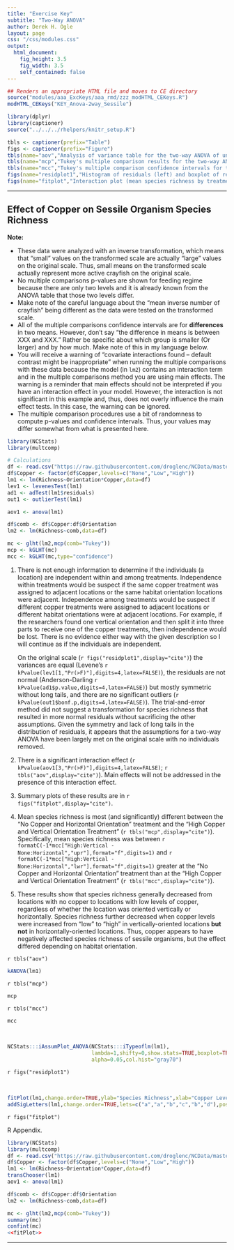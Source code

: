 ```yaml
---
title: "Exercise Key"
subtitle: "Two-Way ANOVA"
author: Derek H. Ogle
layout: page
css: "/css/modules.css"
output:
  html_document:
    fig_height: 3.5
    fig_width: 3.5
    self_contained: false
---
```


```r
## Renders an appropriate HTML file and moves to CE directory
source("modules/aaa_ExcKeys/aaa_rmd/zzz_modHTML_CEKeys.R")
modHTML_CEKeys("KEY_Anova-2way_Sessile")
```

```r
library(dplyr)
library(captioner)
source("../../../rhelpers/knitr_setup.R")

tbls <- captioner(prefix="Table")
figs <- captioner(prefix="Figure")
tbls(name="aov","Analysis of variance table for the two-way ANOVA of untransformed species richness of sessile organisms by copper treatment level and habiat orientation.")
tbls(name="mcp","Tukey's multiple comparison results for the two-way ANOVA of untransformed species richness of sessile organisms by copper treatment level and habiat orientation.")
tbls(name="mcc","Tukey's multiple comparison confidence intervals for the two-way ANOVA of untransformed species richness of sessile organisms by copper treatment level and habiat orientation.")
figs(name="residplot1","Histogram of residuals (left) and boxplot of residuals by treatment group (right) for the two-way ANOVA of untransformed species richness of sessile organisms by copper treatment level and habiat orientation.")
figs(name="fitplot","Interaction plot (mean species richness by treatment group) for the two-way ANOVA of untransformed species richness of sessile organisms by copper treatment level and habiat orientation. Treatment means with different letters are significantly different.")
```

----

## Effect of Copper on Sessile Organism Species Richness

<div class="alert alert-warning">
<strong>Note:</strong> 
<ul>
  <li>These data were analyzed with an inverse transformation, which means that "small" values on the transformed scale are actually "large" values on the original scale. Thus, small means on the transformed scale actually represent more active crayfish on the original scale.</li>
  <li>No multiple comparisons p-values are shown for feeding regime because there are only two levels and it is already known from the ANOVA table that those two levels differ.</li>
  <li>Make note of the careful language about the "mean inverse number of crayfish" being different as the data were tested on the transformed scale.</li>
  <li>All of the multiple comparisons confidence intervals are for <b>differences</b> in two means. However, don't say "the difference in means is between XXX and XXX." Rather be specific about which group is smaller (Or larger) and by how much. Make note of this in my language below.</li>
  <li>You will receive a warning of "covariate interactions found -- default contrast might be inappropriate" when running the multiple comparisons with these data because the model (in `lm2`) contains an interaction term and in the multiple comparisons method you are using main effects. The warning is a reminder that main effects should not be interpreted if you have an interaction effect in your model. However, the interaction is not significant in this example and, thus, does not overly influence the main effect tests. In this case, the warning can be ignored.</li>
  <li>The multiple comparison procedures use a bit of randomness to compute p-values and confidence intervals. Thus, your values may differ somewhat from what is presented here.</li>
</ul>
</div>

```r
library(NCStats)
library(multcomp)

# Calculations
df <- read.csv("https://raw.githubusercontent.com/droglenc/NCData/master/Sessile.csv")
df$Copper <- factor(df$Copper,levels=c("None","Low","High"))
lm1 <- lm(Richness~Orientation*Copper,data=df)
lev1 <- levenesTest(lm1)
ad1 <- adTest(lm1$residuals)
out1 <- outlierTest(lm1)

aov1 <- anova(lm1)

df$comb <- df$Copper:df$Orientation
lm2 <- lm(Richness~comb,data=df)

mc <- glht(lm2,mcp(comb="Tukey"))
mcp <- kGLHT(mc)
mcc <- kGLHT(mc,type="confidence")
```

1. There is not enough information to determine if the individuals (a location) are independent within and among treatments. Independence within treatments would be suspect if the same copper treatment was assigned to adjacent locations or the same habitat orientation locations were adjacent. Independence among treatments would be suspect if different copper treatments were assigned to adjacent locations or different habitat orientations were at adjacent locations. For example, if the researchers found one vertical orientation and then split it into three parts to receive one of the copper treatments, then independence would be lost. There is no evidence either way with the given description so I will continue as if the individuals are independent.

    On the original scale (`r figs("residplot1",display="cite")`) the variances are equal (Levene's `r kPvalue(lev1[1,"Pr(>F)"],digits=4,latex=FALSE)`), the residuals are not normal (Anderson-Darling `r kPvalue(ad1$p.value,digits=4,latex=FALSE)`) but mostly symmetric without long tails, and there are no significant outliers (`r kPvalue(out1$bonf.p,digits=4,latex=FALSE)`). The trial-and-error method did not suggest a transformation for species richness that resulted in more normal residuals without sacrificing the other assumptions. Given the symmetry and lack of long tails in the distribution of residuals, it appears that the assumptions for a two-way ANOVA have been largely met on the original scale with no individuals removed.
1. There is a significant interaction effect (`r kPvalue(aov1[3,"Pr(>F)"],digits=4,latex=FALSE)`; `r tbls("aov",display="cite")`). Main effects will not be addressed in the presence of this interaction effect.

1. Summary plots of these results are in `r figs("fitplot",display="cite")`.

1. Mean species richness is most (and significantly) different between the "No Copper and Horizontal Orientation" treatment and the "High Copper and Vertical Orientation Treatment" (`r tbls("mcp",display="cite")`). Specifically, mean species richness was between `r formatC(-1*mcc["High:Vertical - None:Horizontal","upr"],format="f",digits=1)` and `r formatC(-1*mcc["High:Vertical - None:Horizontal","lwr"],format="f",digits=1)` greater at the "No Copper and Horizontal Orientation" treatment than at the "High Copper and Vertical Orientation Treatment" (`r tbls("mcc",display="cite")`).

1. These results show that species richness generally decreased from locations with no copper to locations with low levels of copper, regardless of whether the location was oriented vertically or horizontally. Species richness further decreased when copper levels were increased from "low" to "high" in vertically-oriented locations **but not** in horizontally-oriented locations. Thus, copper appears to have negatively affected species richness of sessile organisms, but the effect differed depending on habitat orientation.

`r tbls("aov")`

```r
kANOVA(lm1)
```


`r tbls("mcp")`

```r
mcp
```


`r tbls("mcc")`

```r
mcc
```

&nbsp;

```r
NCStats:::iAssumPlot_ANOVA(NCStats:::iTypeoflm(lm1),
                           lambda=1,shifty=0,show.stats=TRUE,boxplot=TRUE,
                           alpha=0.05,col.hist="gray70")
```

`r figs("residplot1")`

&nbsp;


```r
fitPlot(lm1,change.order=TRUE,ylab="Species Richness",xlab="Copper Level")
addSigLetters(lm1,change.order=TRUE,lets=c("a","a","b","c","b","d"),pos=c(2,2,2,4,4,4))
```

`r figs("fitplot")`

R Appendix.
```r
library(NCStats)
library(multcomp)
df <- read.csv("https://raw.githubusercontent.com/droglenc/NCData/master/Sessile.csv")
df$Copper <- factor(df$Copper,levels=c("None","Low","High"))
lm1 <- lm(Richness~Orientation*Copper,data=df)
transChooser(lm1)
aov1 <- anova(lm1)

df$comb <- df$Copper:df$Orientation
lm2 <- lm(Richness~comb,data=df)

mc <- glht(lm2,mcp(comb="Tukey"))
summary(mc)
confint(mc)
<<fitPlot>>
```

----
